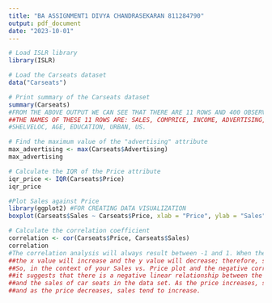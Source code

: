 ---
title: "BA ASSIGNMENT1 DIVYA CHANDRASEKARAN 811284790"
output: pdf_document
date: "2023-10-01"
---

```{r}
# Load ISLR library
library(ISLR)
```

```{r}
# Load the Carseats dataset
data("Carseats")
```

```{r}
# Print summary of the Carseats dataset
summary(Carseats)
#FROM THE ABOVE OUTPUT WE CAN SEE THAT THERE ARE 11 ROWS AND 400 OBSERVATIONS
##THE NAMES OF THESE 11 ROWS ARE: SALES, COMPRICE, INCOME, ADVERTISING, POPULATION, PRICE,
#SHELVELOC, AGE, EDUCATION, URBAN, US.
```

```{r}
# Find the maximum value of the "advertising" attribute
max_advertising <- max(Carseats$Advertising)
max_advertising
```

```{r}
# Calculate the IQR of the Price attribute
iqr_price <- IQR(Carseats$Price)
iqr_price
```

```{r}
#Plot Sales against Price
library(ggplot2) #FOR CREATING DATA VISUALIZATION
boxplot(Carseats$Sales ~ Carseats$Price, xlab = "Price", ylab = "Sales", main = "BOX PLOT OF SALES AGAINST PRICE")
```

```{r}
# Calculate the correlation coefficient
correlation <- cor(Carseats$Price, Carseats$Sales)
correlation
#The correlation analysis will always result between -1 and 1. When the result is -1, 
##the x value will increase and the y value will decrease; therefore, showing a negative significance. 
##So, in the context of your Sales vs. Price plot and the negative correlation coefficient, 
##it suggests that there is a negative linear relationship between the price of car seats,
##and the sales of car seats in the data set. As the price increases, sales tend to decrease, 
##and as the price decreases, sales tend to increase.
```


